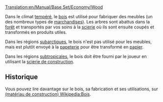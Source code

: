 [[Translation:en/Manual/Base Set/Economy/Wood]]

{{fr/Cargaison|nom=Bois
|image=Wood.png
|produit=[[fr/Manual/Base Set/Economy/Forêt|Forêt]] (climats tempéré et subarctique), [[fr/Manual/Base Set/Economy/Scierie de construction|Scierie de construction]] (climat subtropical)
|accepté=[[fr/Manual/Base Set/Economy/Scierie|Scierie]] (climat tempéré), [[fr/Manual/Base Set/Economy/Papeterie|Papeterie]] (climat subarctique), [[fr/Manual/Base Set/Economy/Usine|Usine]] (climat subtropical)
}}

Dans le climat [[fr/Manual/Climat#Tempéré|tempéré]], le [[fr/Manual/Base Set/Economy/Bois|bois]] est utilisé pour fabriquer des meubles (un des nombreux types de [[fr/Manual/Base Set/Economy/Marchandises|marchandises]]). Les arbres sont abattus dans la [[fr/Manual/Base Set/Economy/Forêt|forêt]] et transportés par vos soins à la [[fr/Manual/Base Set/Economy/Scierie|scierie]] où ils sont ensuite coupés et transformés en produits utiles.

Dans les régions [[fr/Manual/Climat#Subarctique|subarctiques]], le bois n'est pas utilisé pour les meubles, mais est plutôt envoyé à la [[fr/Manual/Base Set/Economy/Papeterie|papeterie]] pour être transformé en [[fr/Manual/Base Set/Economy/Papier|papier]].

Dans les régions [[fr/Manual/Climat#Subtropical|subtropicales]], le bois doit être fourni par le joueur en utilisant la [[fr/Manual/Base Set/Economy/Scierie de construction|scierie de construction]].

==Historique==
Vous pouvez lire davantage sur le bois, sa fabrication et ses utilisations, sur [https://www.wikipedia.org/wiki/fr:Bois (matériau de construction) Wikipedia:Bois].